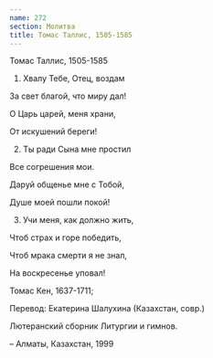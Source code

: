 ```yaml
---
name: 272
section: Молитва
title: Томас Таллис, 1505-1585
---
```

Томас Таллис, 1505-1585


1. Хвалу Тебе, Отец, воздам

За свет благой, что миру дал!

О Царь царей, меня храни,

От искушений береги!


2. Ты ради Сына мне простил

Все согрешения мои.

Даруй общенье мне с Тобой,

Душе моей пошли покой!


3. Учи меня, как должно жить,

Чтоб страх и горе победить,

Чтоб мрака смерти я не знал,

На воскресенье уповал!


Томас Кен, 1637-1711;

Перевод: Екатерина Шалухина (Казахстан, совр.)

Лютеранский сборник Литургии и гимнов.

– Алматы, Казахстан, 1999
